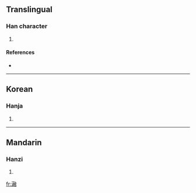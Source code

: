 ==Translingual==

===Han character===
{{Han char|rn=85|rad=水|as=16|sn=19|four=3513<sub>6</sub>|canj=水一月戈 (EMBI), XX水一月 (XXEMB)}}

# {{defn|Han|sort=水16}}

====References====
* {{Han ref|kx=0660.050|dkj=18657|hdz=31782.070|uh=701C|ud=28700|bh=F267|bd=62055}}

----

==Korean==

===Hanja===
{{ko-hanja|hangeul=융|eumhun=|rv=yung|mr=yung|y=yung}}

# {{defn|Korean}}

----

==Mandarin==

===Hanzi===
{{cmn-hanzi|pin=[[yōng]] ([[yong1]])|wg=yung<sup>1</sup>}}

# {{defn|Mandarin}}

[[fr:瀜]]